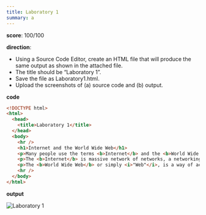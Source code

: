```yaml
---
title: Laboratory 1
summary: a
---
```


**score**: 100/100

**direction**:

- Using a Source Code Editor, create an HTML file that will produce the same output as shown in the attached file.
- The title should be “Laboratory 1”.
- Save the file as Laboratory1.html.
- Upload the screenshots of (a) source code and (b) output.

**code**

```html title="index.html"
<!DOCTYPE html>
<html>
  <head>
    <title>Laboratory 1</title>
  </head>
  <body>
    <hr />
    <h1>Internet and the World Wide Web</h1>
    <p>Many people use the terms <b>Internet</b> and the <b>World Wide Web</b> interchangeably, but in fact, the two terms are not synonymous. The internet and the Web are two separated but related things.</p>
    <p>The <b>Internet</b> is massive network of networks, a networking infrastracture. It connects millions of computers together globally, forming a network in which any computer can communicate with other computers as long as they are both connected to the internet. Information can travel via the internet via a variety of languages called <i>"Protocols"</i>.</p>
    <p>The <b>World Wide Web</b> or simply <i>"Web"</i>, is a way of accessing information over the medium of the internet. It is an information-sharing model that is built on top of the internet. The Web use the <b>HTTP protocol</b>, only one of the languages spoken over the internet, to transmit data.</p>
    <hr />
  </body>
</html>
```

**output**

<Image src="/01/lab1.png" alt="Laboratory 1" width={1704} height={1018} />
